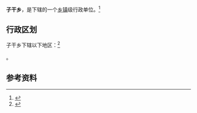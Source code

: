 {{中国乡级行政区|14/09/81/202/000}}

'''子干乡'''，是{{PRC admin/fullname|14/09/81/202/000|3}}下辖的一个[[乡镇|乡镇]]级行政单位。<ref>{{PRC admin/ref sgc|{{PRC admin/parent|14/09/81/202/000}}}}</ref>

== 行政区划 ==

子干乡下辖以下地区：<ref>{{PRC admin/ref sgc|14/09/81/202/000}}</ref>

{{PRC admin/children|14/09/81/202/000}}。

== 参考资料 ==

{{reflist}}

{{行政区划小作品}}
{{PRC admin/navcat|14/09/81/202/000}}